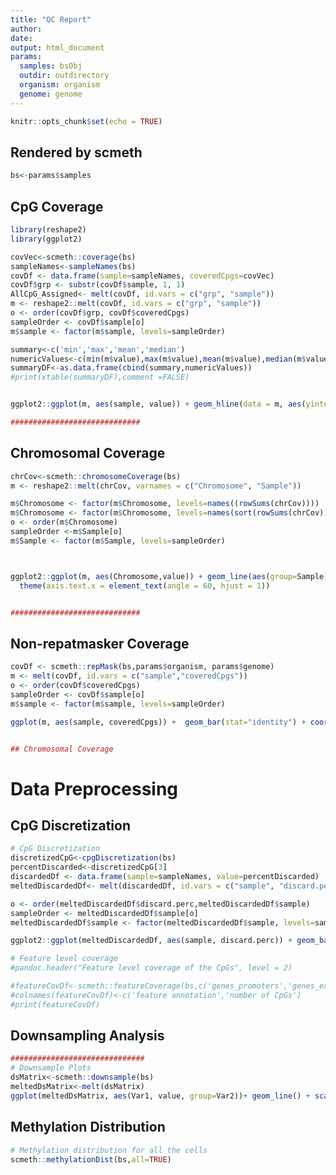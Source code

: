 ```yaml
---
title: "QC Report"
author: 
date: 
output: html_document
params:
  samples: bsObj
  outdir: outdirectory
  organism: organism
  genome: genome
---
```


```r
knitr::opts_chunk$set(echo = TRUE)
```

## Rendered by scmeth

```r
bs<-params$samples
```

## CpG Coverage 

```r
library(reshape2)
library(ggplot2)

covVec<-scmeth::coverage(bs)
sampleNames<-sampleNames(bs)
covDf <- data.frame(sample=sampleNames, coveredCpgs=covVec)
covDf$grp <- substr(covDf$sample, 1, 1)
AllCpG_Assigned<- melt(covDf, id.vars = c("grp", "sample"))
m <- reshape2::melt(covDf, id.vars = c("grp", "sample"))
o <- order(covDf$grp, covDf$coveredCpgs)
sampleOrder <- covDf$sample[o]
m$sample <- factor(m$sample, levels=sampleOrder)

summary<-c('min','max','mean','median')
numericValues<-c(min(m$value),max(m$value),mean(m$value),median(m$value))
summaryDF<-as.data.frame(cbind(summary,numericValues))
#print(xtable(summaryDF),comment =FALSE)


ggplot2::ggplot(m, aes(sample, value)) + geom_hline(data = m, aes(yintercept = as.numeric(median(value))), linetype=2, color="blue")+ geom_bar(stat="identity") + coord_flip() + scale_y_continuous(name="Number of CpGs") + xlab("Sample") + ggtitle("Number of Covered CpGs")  + theme_bw()

#############################
```


## Chromosomal Coverage
```r
chrCov<-scmeth::chromosomeCoverage(bs)
m <- reshape2::melt(chrCov, varnames = c("Chromosome", "Sample"))

m$Chromosome <- factor(m$Chromosome, levels=names((rowSums(chrCov))))
m$Chromosome <- factor(m$Chromosome, levels=names(sort(rowSums(chrCov))))
o <- order(m$Chromosome)
sampleOrder <-m$Sample[o]
m$Sample <- factor(m$Sample, levels=sampleOrder)



ggplot2::ggplot(m, aes(Chromosome,value)) + geom_line(aes(group=Sample)) + ggtitle("Number of covered CpGs by chromosome") + xlab("Chromosomes ordered by coverage") +
  theme(axis.text.x = element_text(angle = 60, hjust = 1))


#############################
```


## Non-repatmasker Coverage
```r
covDf <- scmeth::repMask(bs,params$organism, params$genome)
m <- melt(covDf, id.vars = c("sample","coveredCpgs"))
o <- order(covDf$coveredCpgs)
sampleOrder <- covDf$sample[o]
m$sample <- factor(m$sample, levels=sampleOrder)

ggplot(m, aes(sample, coveredCpgs)) +  geom_bar(stat="identity") + coord_flip() + scale_y_continuous(name="Number of CpGs") + xlab("Sample") + ggtitle("Number of Covered Non-repeatmasker CpGs")  + theme_bw()


## Chromosomal Coverage
```

# Data Preprocessing
## CpG Discretization

```r
# CpG Discretization
discretizedCpG<-cpgDiscretization(bs)
percentDiscarded<-discretizedCpG[3]
discardedDf <- data.frame(sample=sampleNames, value=percentDiscarded)
meltedDiscardedDf<- melt(discardedDf, id.vars = c("sample", "discard.perc"))

o <- order(meltedDiscardedDf$discard.perc,meltedDiscardedDf$sample)
sampleOrder <- meltedDiscardedDf$sample[o]
meltedDiscardedDf$sample <- factor(meltedDiscardedDf$sample, levels=sampleOrder)

ggplot2::ggplot(meltedDiscardedDf, aes(sample, discard.perc)) + geom_bar(stat="identity") + coord_flip() + scale_y_continuous(name="Percentage of discarded CpGs") + xlab("Sample") + ggtitle("Discarded CpGs from each sample after discretization")  + theme_bw()

# Feature level coverage
#pandoc.header("Feature level coverage of the CpGs", level = 2)

#featureCovDf<-scmeth::featureCoverage(bs,c('genes_promoters','genes_exons','genes_introns','genes_intergenic'),genome)
#colnames(featureCovDf)<-c('feature annotation','number of CpGs')
#print(featureCovDf)
```

## Downsampling Analysis
```r

##############################
# Downsample Plots
dsMatrix<-scmeth::downsample(bs)
meltedDsMatrix<-melt(dsMatrix)
ggplot(meltedDsMatrix, aes(Var1, value, group=Var2))+ geom_line() + scale_x_continuous(name="Fraction of Reads") + scale_y_continuous(name="Number of CpG covered") + ggtitle("Saturation Analysis Plot") + theme_bw()

```

## Methylation Distribution
```r
# Methylation distribution for all the cells
scmeth::methylationDist(bs,all=TRUE)

```
